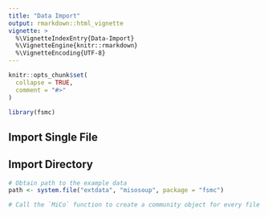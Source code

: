 ```yaml
---
title: "Data Import"
output: rmarkdown::html_vignette
vignette: >
  %\VignetteIndexEntry{Data-Import}
  %\VignetteEngine{knitr::rmarkdown}
  %\VignetteEncoding{UTF-8}
---
```


```r
knitr::opts_chunk$set(
  collapse = TRUE,
  comment = "#>"
)
```

```r
library(fsmc)
```

## Import Single File



## Import Directory

```r
# Obtain path to the example data
path <- system.file("extdata", "misosoup", package = "fsmc")

# Call the `MiCo` function to create a community object for every file in the directory
```
